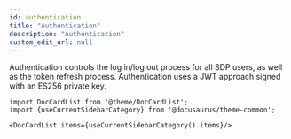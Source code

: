 ```yaml
---
id: authentication
title: "Authentication"
description: "Authentication"
custom_edit_url: null
---
```




Authentication controls the log in/log out process for all SDP users, as well as the token refresh process. Authentication uses a JWT approach signed with an ES256 private key.



```mdx-code-block
import DocCardList from '@theme/DocCardList';
import {useCurrentSidebarCategory} from '@docusaurus/theme-common';

<DocCardList items={useCurrentSidebarCategory().items}/>
```
      